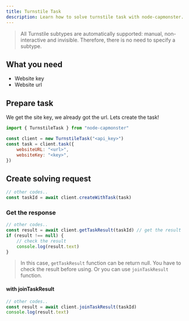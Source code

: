 ```yaml
---
title: Turnstile Task
description: Learn how to solve turnstile task with node-capmonster.
---
```


> All Turnstile subtypes are automatically supported:
> manual, non-interactive and invisible. Therefore, there is no need to specify a subtype.

## What you need

-   Website key
-   Website url

## Prepare task

We get the site key, we already got the url. Lets create the task!

```js
import { TurnstileTask } from "node-capmonster"

const client = new TurnstileTask("<api_key>")
const task = client.task({
    websiteURL: "<url>",
    websiteKey: "<key>",
})
```

## Create solving request

```javascript
// other codes..
const taskId = await client.createWithTask(task)
```

### Get the response

```javascript
// other codes..
const result = await client.getTaskResult(taskId) // get the result
if (result !== null) {
    // check the result
    console.log(result.text)
}
```

> In this case, `getTaskResult` function can be return null.
> You have to check the result before using.
> Or you can use `joinTaskResult` function.

#### with joinTaskResult

```javascript
// other codes..
const result = await client.joinTaskResult(taskId)
console.log(result.text)
```
